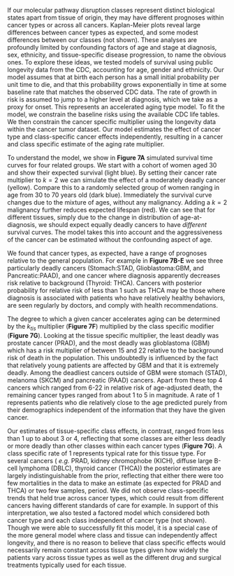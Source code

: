 If our molecular pathway disruption classes represent distinct biological states
apart from tissue of origin, they may have different prognoses within cancer
types or across all cancers. Kaplan-Meier plots reveal large differences between
cancer types as expected, and some modest differences between our classes (not
shown). These analyses are profoundly limited by confounding factors of age and
stage at diagnosis, sex, ethnicity, and tissue-specific disease progression, to
name the obvious ones. To explore these ideas, we tested models of survival
using public longevity data from the CDC, accounting for age, gender and
ethnicity. Our model assumes that at birth each person has a small initial
probability per unit time to die, and that this probability grows exponentially
in time at some baseline rate that matches the observed CDC data. The rate of
growth in risk is assumed to jump to a higher level at diagnosis, which we take
as a proxy for onset. This represents an accelerated aging type model. To fit
the model, we constrain the baseline risks using the available CDC life tables.
We then constrain the cancer specific multiplier using the longevity data within
the cancer tumor dataset. Our model estimates the effect of cancer type and
class-specific cancer effects independently, resulting in a cancer and class
specific estimate of the aging rate multiplier.

To understand the model, we show in **Figure 7A** simulated survival time curves
for four related groups. We start with a cohort of women aged 30 and show their
expected survival (light blue). By setting their cancer rate multiplier to $k=2$
we can simulate the effect of a moderately deadly cancer (yellow). Compare this
to a randomly selected group of women ranging in age from 30 to 70 years old
(dark blue). Immediately the survival curve changes due to the mixture of ages,
without any malignancy. Adding a $k=2$ malignancy further reduces expected
lifespan (red). We can see that for different tissues, simply due to the change
in distribution of age-at-diagnosis, we should expect equally deadly cancers to
have *different* survival curves. The model takes this into account and the
aggressiveness of the cancer can be estimated without the confounding aspect of
age.

We found that cancer types, as expected, have a range of prognoses relative to
the general population. For example in **Figure 7B-E** we see three particularly
deadly cancers (Stomach:STAD, Glioblastoma:GBM, and Pancreatic:PAAD), and one
cancer where diagnosis apparently decreases risk relative to background
(Thyroid: THCA). Cancers with posterior probability for relative risk of less
than 1 such as THCA may be those where diagnosis is associated with patients who
have relatively healthy behaviors, are seen regularly by doctors, and comply
with health recommendations.

The degree to which a given cancer accelerates aging can be determined by the
$k_{tis}$ multiplier (**Figure 7F**) multiplied by the class specific modifier
(**Figure 7G**). Looking at the tissue specific multiplier, the least deadly was
prostate cancer (PRAD), and the most deadly was glioblastoma (GBM) which has a
risk multiplier of between 15 and 22 relative to the background risk of death in
the population. This undoubtedly is influenced by the fact that relatively young
patients are affected by GBM and that it is extremely deadly. Among the
deadliest cancers outside of GBM were stomach (STAD), melanoma (SKCM) and
pancreatic (PAAD) cancers. Apart from these top 4 cancers which ranged from 6-22
in relative risk of age-adjusted death, the remaining cancer types ranged from
about 1 to 5 in magnitude. A rate of 1 represents patients who die relatively
close to the age predicted purely from their demographics independent of the
information that they have the given cancer.

Our estimates of tissue-specific class effects, in contrast, ranged from less
than 1 up to about 3 or 4, reflecting that some classes are either less deadly
or more deadly than other classes within each cancer types (**Figure 7G**). A
class specific rate of 1 represents typical rate for this tissue type. For
several cancers ( _e.g._ PRAD, kidney chromophobe (KICH), diffuse large B-cell
lymphoma (DBLC), thyroid cancer (THCA)) the posterior estimates are largely
indistinguishable from the prior, reflecting that either there were too few
mortalities in the data to make an estimate (as expected for PRAD and THCA) or
two few samples, period. We did not observe class-specific trends that held true
across cancer types, which could result from different cancers having different
standards of care for example. In support of this interpretation, we also tested
a factored model which considered both cancer type and each class independent of
cancer type (not shown). Though we were able to successfully fit this model, it
is a special case of the more general model where class and tissue can
independently affect longevity, and there is no reason to believe that class
specific effects would necessarily remain constant across tissue types given how
widely the patients vary across tissue types as well as the different drug and
surgical treatments typically used for each tissue.
